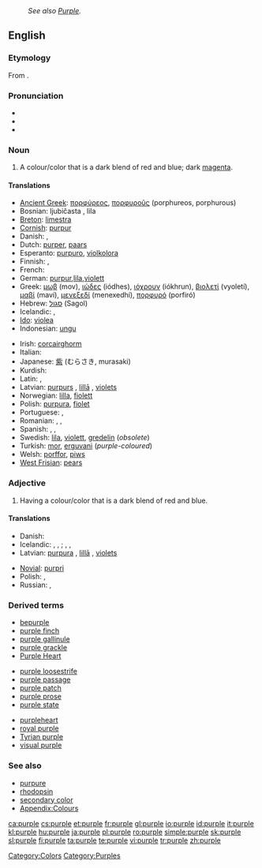 {{wikipedia}}
: ''See also [[Purple]].''
==English==

===Etymology===
From {{etyl|la}} {{term|purpura|lang=la}}.

===Pronunciation===
* {{IPA|/ˈpɜː(r).pəl/}}
* {{audio|en-us-purple.ogg|Audio (US)}}
* {{rhymes|ɜː(r)pəl}}

===Noun===
{{en-noun}}

# A colour/color that is a dark blend of red and blue; dark [[magenta]].
#: {{color panel|800080}}

====Translations====
{{trans-top|colour}}
* [[Ancient Greek]]: [[πορφύρεος]], [[πορφυροῦς]] (porphureos, porphurous)
* Bosnian: ljubičasta {{f}}, lila {{f}}
* [[Breton]]: [[limestra]]
* [[Cornish]]: [[purpur]]
* Danish: {{t+|da|lilla}}, {{t-|da|violet}}
* Dutch: [[purper]], [[paars]]
* Esperanto: [[purpuro]], [[violkolora]]
* Finnish: {{t-|fi|sinipunainen}}, {{t+|fi|purppura}}
* French: {{t+|fr|violet}}
* German: [[purpur]],[[lila]],[[violett]]
* Greek: [[μωβ]] (mov), [[ιώδες]] (iódhes), [[ιόχρουν]] (iókhrun), [[βιολετί]] (vyoletí), [[μαβί]] (maví), [[μενεξεδί]] (menexedhí), [[πορφυρό]] (porfiró)
* Hebrew: [[סגול]] (Sagol)
* Icelandic: {{t+|is|fjólublár|m}}, {{t|is|purpuralitur|m}}
* [[Ido]]: [[violea]]
* Indonesian: [[ungu]]
{{trans-mid}}
* Irish: [[corcairghorm]]
* Italian: {{t-|it|porpora|m}}
* Japanese: [[紫]] (むらさき, murasaki)
* Kurdish: {{t+|ku|مۆر|sc=KUchar}}
* Latin: {{t-|la|purpura}}, {{t-|la|ostrum}}
* Latvian: [[purpurs]] {{m}}, [[lillā]] {{indecl}}, [[violets]] {{m}}
* Norwegian: [[lilla]], [[fiolett]]
* Polish: [[purpura]], [[fiolet]]
* Portuguese: {{t+|pt|roxo}}, {{t+|pt|púrpura}}
* Romanian: {{t+|ro|purpuriu}}, {{t+|ro|mov}}, {{t-|ro|violet}}
* Spanish: {{t+|es|morado|m}}, {{t+|es|púrpura|m}}, {{t-|es|lila}}
* Swedish: [[lila]], [[violett]], [[gredelin]] (''obsolete'')
* Turkish: [[mor]], [[erguvani]] (''purple-coloured'')
* Welsh: [[porffor]], [[piws]]
* [[West Frisian]]: [[pears]]
{{trans-bottom}}

===Adjective===
{{en-adj}}

# Having a colour/color that is a dark blend of red and blue.

====Translations====
{{trans-top|colour}}
* Danish: {{t+|da|lilla}}
* Icelandic: {{t+|is|fjólublár|m}}, {{t|is|fjólublá|f}}, {{t|is|fjólublátt|n}}; {{t|is|purpuralitur|m}}, {{t|is|purpuralit|f}}, {{t|is|purpuralitt|n}}
* Latvian: [[purpurs|purpura]] {{gen}}, [[lillā]] {{indecl}}, [[violets]] {{m}}
{{trans-mid}}
* [[Novial]]: [[purpri]]
* Polish: {{t+|pl|purpurowy}}, {{t+|pl|fioletowy}}
* Russian: {{t+|ru|фиолетовый|tr=fiol'étovyj|sc=Cyrl}}, {{t|ru|пурпурный|tr=purpúrnyj|sc=Cyrl}}
{{trans-bottom}}

{{trans-top|Democratic/Republican support}}
{{trans-mid}}
{{trans-bottom}}

===Derived terms===
{{top3}}
* [[bepurple]]
* [[purple finch]]
* [[purple gallinule]]
* [[purple grackle]]
* [[Purple Heart]]
{{mid3}}
* [[purple loosestrife]]
* [[purple passage]]
* [[purple patch]]
* [[purple prose]]
* [[purple state]]
{{mid3}}
* [[purpleheart]]
* [[royal purple]]
* [[Tyrian purple]]
* [[visual purple]]
{{bottom}}

===See also===
* [[purpure]]
* [[rhodopsin]]
* [[secondary color]]
* [[Appendix:Colours]]

[[Category:Colors]]
[[Category:Purples]]

[[ca:purple]]
[[cs:purple]]
[[et:purple]]
[[fr:purple]]
[[gl:purple]]
[[io:purple]]
[[id:purple]]
[[it:purple]]
[[kl:purple]]
[[hu:purple]]
[[ja:purple]]
[[pl:purple]]
[[ro:purple]]
[[simple:purple]]
[[sk:purple]]
[[sl:purple]]
[[fi:purple]]
[[ta:purple]]
[[te:purple]]
[[vi:purple]]
[[tr:purple]]
[[zh:purple]]
